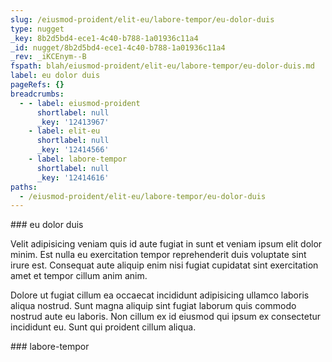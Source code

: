 ```yaml
---
slug: /eiusmod-proident/elit-eu/labore-tempor/eu-dolor-duis
type: nugget
_key: 8b2d5bd4-ece1-4c40-b788-1a01936c11a4
_id: nugget/8b2d5bd4-ece1-4c40-b788-1a01936c11a4
_rev: _iKCEnym--B
fspath: blah/eiusmod-proident/elit-eu/labore-tempor/eu-dolor-duis.md
label: eu dolor duis
pageRefs: {}
breadcrumbs:
  - - label: eiusmod-proident
      shortlabel: null
      _key: '12413967'
    - label: elit-eu
      shortlabel: null
      _key: '12414566'
    - label: labore-tempor
      shortlabel: null
      _key: '12414616'
paths:
  - /eiusmod-proident/elit-eu/labore-tempor/eu-dolor-duis
---
```


<NuggetArea>
<Nugget slug="/eiusmod-proident/elit-eu/labore-tempor/eu-dolor-duis" type="nugget" _key="8b2d5bd4-ece1-4c40-b788-1a01936c11a4" _id="nugget/8b2d5bd4-ece1-4c40-b788-1a01936c11a4" _rev="_iKCEnym--B" fspath="blah/eiusmod-proident/elit-eu/labore-tempor/eu-dolor-duis.md" label="eu dolor duis" paths="/eiusmod-proident/elit-eu/labore-tempor/eu-dolor-duis">
<NuggetBody>
### eu dolor duis

Velit adipisicing veniam quis id aute fugiat in sunt et veniam ipsum elit dolor minim. Est nulla eu exercitation tempor reprehenderit duis voluptate sint irure est. Consequat aute aliquip enim nisi fugiat cupidatat sint exercitation amet et tempor cillum anim anim.

Dolore ut fugiat cillum ea occaecat incididunt adipisicing ullamco laboris aliqua nostrud. Sunt magna aliquip sint fugiat laborum quis commodo nostrud aute eu laboris. Non cillum ex id eiusmod qui ipsum ex consectetur incididunt eu. Sunt qui proident cillum aliqua.

</NuggetBody>
<Breadcrumbs>
<Crumbs>
<Crumb _key="12413967" label="eiusmod-proident" /><Crumb _key="12414566" label="elit-eu" /><Crumb _key="12414616" label="labore-tempor" />
</Crumbs>
</Breadcrumbs>
</Nugget>

<NuggetsInbound>
</NuggetsInbound>
<NuggetsOutbound>
</NuggetsOutbound>
</NuggetArea>
<PassagesInbound>
<Passage direction="inbound" type="passage" _key="12414616" _id="passage/12414616" _rev="_iKCEnym--_" label="labore-tempor" passage="labore-tempor" fspath="blah/eiusmod-proident/elit-eu/labore-tempor" paths="/eiusmod-proident/elit-eu/labore-tempor" slug="/eiusmod-proident/elit-eu/labore-tempor">
<NuggetBody>
### labore-tempor

</NuggetBody>
<Breadcrumbs>
<Crumbs>
<Crumb _key="12413967" label="eiusmod-proident" /><Crumb _key="12414566" label="elit-eu" />
</Crumbs>
</Breadcrumbs>
</Passage>

</PassagesInbound>
<PassagesOutbound>
</PassagesOutbound>